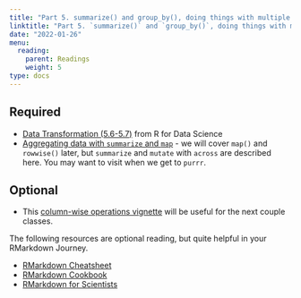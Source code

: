 ```yaml
---
title: "Part 5. summarize() and group_by(), doing things with multiple tables (left_join() etc), reshaping data (i.e. pivot_longer())"
linktitle: "Part 5. `summarize()` and `group_by()`, doing things with multiple tables (`left_join()` etc), reshaping data (i.e. `pivot_longer()`)**"
date: "2022-01-26"
menu:
  reading:
    parent: Readings
    weight: 5
type: docs
---
```


## Required

- [Data Transformation (5.6-5.7)](https://r4ds.had.co.nz/transform.html) from R for Data Science
- [Aggregating data with `summarize` and `map`](https://ubc-dsci.github.io/introduction-to-datascience/wrangling.html#aggregating-data-with-summarize-and-map) - we will cover `map()` and `rowwise()` later, but `summarize` and `mutate` with `across` are described here. You may want to visit when we get to `purrr`.

## Optional

- This [column-wise operations vignette](https://cran.r-project.org/web/packages/dplyr/vignettes/colwise.html) will be useful for the next couple classes.

The following resources are optional reading, but quite helpful in your RMarkdown Journey.

- [RMarkdown Cheatsheet](https://rstudio.com/wp-content/uploads/2015/02/rmarkdown-cheatsheet.pdf)
- [RMarkdown Cookbook](https://bookdown.org/yihui/rmarkdown-cookbook/)
- [RMarkdown for Scientists](https://rmd4sci.njtierney.com/)

